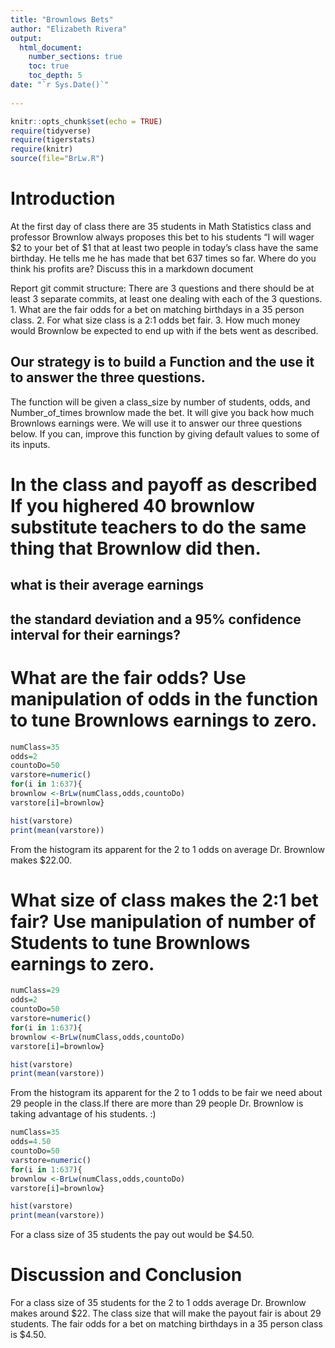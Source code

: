 ```yaml
---
title: "Brownlows Bets"
author: "Elizabeth Rivera"
output: 
  html_document:
    number_sections: true
    toc: true
    toc_depth: 5
date: "`r Sys.Date()`"    
    
---
```

```r
knitr::opts_chunk$set(echo = TRUE)
require(tidyverse)
require(tigerstats)
require(knitr)
source(file="BrLw.R")
```


<!-- We recommend you use git branches -- create a separate branch for each major section i.e. Introduction, Methods, Results, Inferential Results, and Discussion and Conclusions - leave the YAML block untouched until the final merge where you put in your own name !-->

# Introduction

<!--In this section you explain what you are trying to show.  Where did the data come from?  What is the research or other question you are trying to answer?!-->

 At the first day of class there are 35 students in Math Statistics class and professor Brownlow always proposes this bet to his students "I will wager $2 to your bet of $1 that at least two people in today's class have  the same birthday.  He tells me he has made that bet 637 times so far. Where do you think his profits are? Discuss this in a markdown document
 
Report git commit structure:
There are 3 questions and there should be at least 3 separate commits, at least one dealing with each of the 3 questions.
1. What are the fair odds for a bet on matching birthdays in a 35 person class.
2. For what size class is a 2:1 odds bet fair.
3. How much money would Brownlow be expected to end up with if the bets went as described.

## Our strategy is to build a Function and the use it to answer the three questions. 

The function will be given a class_size by number of students, odds, and Number_of_times brownlow made the bet.  It will give you back how much Brownlows earnings were. We will use it to answer our three questions below. If you can, improve this function by giving default values to some of its inputs. 

# In the class and payoff as described  If you highered 40 brownlow substitute teachers to do the same thing that Brownlow did then.
## what is their average earnings
## the standard deviation and a 95% confidence interval for their earnings?
  
<!--Explain and display your method of coming up with a 95% confidence interval of  professor Brownlows winnings (or losings)-->


# What are the fair odds? Use manipulation of odds in the function to tune Brownlows earnings to zero. 


<!--Decide on your methods:  In this section explain the approach you will take to attack the issue --- how will you decide on a likely estimate of professor Brownlow's earnings or losses after 637 bets. Also explain how you construct a 95% confidence interval about your estimate of his winnings !-->

```r
numClass=35
odds=2
countoDo=50
varstore=numeric()
for(i in 1:637){
brownlow <-BrLw(numClass,odds,countoDo)
varstore[i]=brownlow}
```

```r
hist(varstore)
print(mean(varstore))
```
From the histogram its apparent for the 2 to 1 odds on average Dr. Brownlow makes $22.00. 

# What size of class makes the 2:1 bet fair?  Use manipulation of number of Students to tune Brownlows earnings to zero.

<!--Explain and display the results of your method of coming up with the estimate of professor Brownlows betting profits!-->

```r
numClass=29
odds=2
countoDo=50
varstore=numeric()
for(i in 1:637){
brownlow <-BrLw(numClass,odds,countoDo)
varstore[i]=brownlow}
```

```r
hist(varstore)
print(mean(varstore))
```
From the histogram its apparent for the 2 to 1 odds to be fair we need about 29 people in the class.If there are more than 29 people Dr. Brownlow is taking advantage of his students. :) 


```r
numClass=35
odds=4.50
countoDo=50
varstore=numeric()
for(i in 1:637){
brownlow <-BrLw(numClass,odds,countoDo)
varstore[i]=brownlow}
```

```r
hist(varstore)
print(mean(varstore))
```
For a class size of 35 students the pay out would be $4.50.  


# Discussion and Conclusion

<!--Discussion and conclusion here.  If professor Brownlow is consistantly making or losing money how could he change his payout so that his profits center on zero?  Also discuss what size his class should be in order to have his current scheme balance at zero profit.!-->

For a class size of 35 students for the 2 to 1 odds average Dr. Brownlow makes around $22. The class size that will make the payout fair is about 29 students. The fair odds for a bet on matching birthdays in a 35 person class is $4.50.

